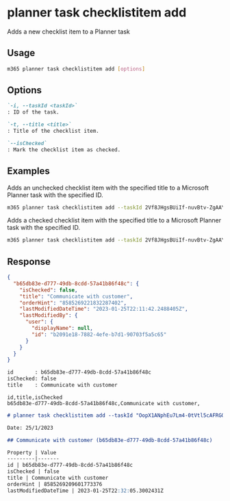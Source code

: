 
# planner task checklistitem add

Adds a new checklist item to a Planner task

## Usage

```sh
m365 planner task checklistitem add [options]
```

## Options

```md definition-list
`-i, --taskId <taskId>`
: ID of the task.

`-t, --title <title>`
: Title of the checklist item.

`--isChecked`
: Mark the checklist item as checked.
```

<Global />

## Examples

Adds an unchecked checklist item with the specified title to a Microsoft Planner task with the specified ID.

```sh
m365 planner task checklistitem add --taskId 2Vf8JHgsBUiIf-nuvBtv-ZgAAYw2 --title "My checklist item"
```

Adds a checked checklist item with the specified title to a Microsoft Planner task with the specified ID.

```sh
m365 planner task checklistitem add --taskId 2Vf8JHgsBUiIf-nuvBtv-ZgAAYw2 --title "My checklist item" --isChecked
```

## Response

<Tabs>
  <TabItem value="JSON">

  ```json
  {
    "b65db83e-d777-49db-8cdd-57a41b86f48c": {
      "isChecked": false,
      "title": "Communicate with customer",
      "orderHint": "8585269221832287402",
      "lastModifiedDateTime": "2023-01-25T22:11:42.2488405Z",
      "lastModifiedBy": {
        "user": {
          "displayName": null,
          "id": "b2091e18-7882-4efe-b7d1-90703f5a5c65"
        }
      }
    }
  }
  ```

  </TabItem>
  <TabItem value="Text">

  ```txt
  id       : b65db83e-d777-49db-8cdd-57a41b86f48c
  isChecked: false
  title    : Communicate with customer
  ```

  </TabItem>
  <TabItem value="CSV">

  ```csv
  id,title,isChecked
  b65db83e-d777-49db-8cdd-57a41b86f48c,Communicate with customer,
  ```

  </TabItem>
  <TabItem value="Markdown">

  ```md
  # planner task checklistitem add --taskId "OopX1ANphEu7Lm4-0tVtl5cAFRGQ" --title "Communicate with customer"

  Date: 25/1/2023

  ## Communicate with customer (b65db83e-d777-49db-8cdd-57a41b86f48c)

  Property | Value
  ---------|-------
  id | b65db83e-d777-49db-8cdd-57a41b86f48c
  isChecked | false
  title | Communicate with customer
  orderHint | 8585269209601773376
  lastModifiedDateTime | 2023-01-25T22:32:05.3002431Z
  ```

  </TabItem>
</Tabs>
